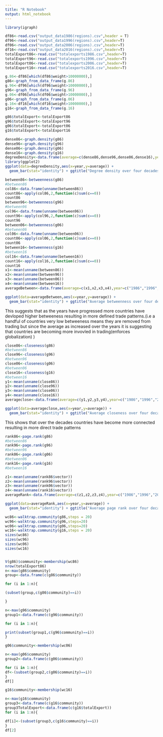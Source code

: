 ```yaml
---
title: "R Notebook"
output: html_notebook
---
```

```r
library(igraph)
```


```r
df86<-read.csv("output_data1986(regions).csv",header = T)
df96<-read.csv("output_data1996(regions).csv",header=T)
df06<-read.csv("output_data2006(regions).csv",header=T)
df16<-read.csv("output_data2016(regions).csv",header=T)
totalExport86<-read.csv("totalexports1986.csv",header=T)
totalExport96<-read.csv("totalexports1996.csv",header=T)
totalExport06<-read.csv("totalexports2006.csv",header=T)
totalExport16<-read.csv("totalexports2016.csv",header=T)

```

```r
g.86<-df86[which(df86$weight>10000000),]
g86<-graph_from_data_frame(g.86)
g.96<-df96[which(df96$weight>10000000),]
g96<-graph_from_data_frame(g.96)
g.06<-df06[which(df06$weight>10000000),]
g06<-graph_from_data_frame(g.06)
g.16<-df16[which(df16$weight>10000000),]
g16<-graph_from_data_frame(g.16)

```
```r
g86$totalExport<-totalExport86
g96$totalExport<-totalExport96
g06$totalExport<-totalExport06
g16$totalExport<-totalExport16

```
```r
dense86<-graph.density(g86)
dense96<-graph.density(g96)
dense06<-graph.density(g06)
dense16<-graph.density(g16)
degreeDensity<-data.frame(average=c(dense86,dense96,dense06,dense16),year=c("1986","1996","2006","2016"))
library(ggplot2)
ggplot(data=degreeDensity,aes(x=year,y=average)) +
  geom_bar(stat="identity") + ggtitle("Degree density over four decades")

```

```r
between86<-betweenness(g86)
#between86
col86<-data.frame(unname(between86))
count86<-apply(col86,2,function(c)sum(c==0))
count86
between96<-betweenness(g96)
#between96
col96<-data.frame(unname(between96))
count96<-apply(col96,2,function(c)sum(c==0))
count96
between06<-betweenness(g06)
#between06
col06<-data.frame(unname(between06))
count06<-apply(col06,2,function(c)sum(c==0))
count06
between16<-betweenness(g16)
#between16
col16<-data.frame(unname(between16))
count16<-apply(col16,2,function(c)sum(c==0))
count16
x1<-mean(unname(between86))
x2<-mean(unname(between96))
x3<-mean(unname(between06))
x4<-mean(unname(between16))
averageBetween<-data.frame(average=c(x1,x2,x3,x4),year=c("1986","1996","2006","2016"))
```
```r

ggplot(data=averageBetween,aes(x=year,y=average)) +
  geom_bar(stat="identity") + ggtitle("Average betweenness over four decades")
```

This suggests that as the years have progressed more countries have devloped higher betweeness resulting in more defined trade patterns.(i.e a handful of countries very low betweeness means they are removed from trading but since the average as increased over the years it is suggesting that countries are becoming more invovled in trading(enforces globalization) )
```r
close86<-closeness(g86)
#between86
close96<-closeness(g96)
#between96
close06<-closeness(g06)
#between06
close16<-closeness(g16)
#between16
y1<-mean(unname(close86))
y2<-mean(unname(close96))
y3<-mean(unname(close06))
y4<-mean(unname(close16))
averageclose<-data.frame(average=c(y1,y2,y3,y4),year=c("1986","1996","2006","2016"))
```


```r
ggplot(data=averageclose,aes(x=year,y=average)) +
  geom_bar(stat="identity") + ggtitle("Average closeness over four decades")
```
This shows that over the decades countries have become more connected resulting in more direct trade patterns

```r
rank86<-page.rank(g86)
#between86
rank96<-page.rank(g96)
#between96
rank06<-page.rank(g06)
#between06
rank16<-page.rank(g16)
#between16

z1<-mean(unname(rank86$vector))
z2<-mean(unname(rank96$vector))
z3<-mean(unname(rank06$vector))
z4<-mean(unname(rank16$vector))
averageRank<-data.frame(average=c(z1,z2,z3,z4),year=c("1986","1996","2006","2016"))
```
```r
ggplot(data=averageRank,aes(x=year,y=average)) +
  geom_bar(stat="identity") + ggtitle("Average page rank over four decades")
```
```r
wc86<-walktrap.community(g86,steps = 20)
wc96<-walktrap.community(g96,steps=20)
wc06<-walktrap.community(g06,steps=20)
wc16<-walktrap.community(g16,steps = 20)
sizes(wc86)
sizes(wc96)
sizes(wc06)
sizes(wc16)

```

```r

```

```r
V(g86)$community<-membership(wc86)
nrow(totalExport86)
n<-max(g86$community)
group<-data.frame(c(g86$community))

for (i in 1:n){

(subset(group,c(g86$community)==i))

}

```
```r
n<-max(g96$community)
group1<-data.frame(c(g96$community))

for (i in 1:n){

print(subset(group1,c(g96$community)==i))
}
```
```r
g06$community<-membership(wc06)

n<-max(g06$community)
group2<-data.frame(c(g06$community))

for (i in 1:n){
df<-(subset(group2,c(g06$community)==i))
}
df[]
```

```r
g16$community<-membership(wc16)

n<-max(g16$community)
group3<-data.frame(c(g16$community))
group3TotalExport<-data.frame(c(g16$totalExport))
for (i in 1:n){

df[i]<-(subset(group3,c(g16$community)==i))
}
df[2]
```
```r

```


